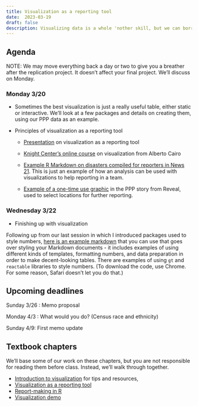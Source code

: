 ```yaml
---
title: Visualization as a reporting tool
date:  2023-03-19
draft: false
description: Visualizing data is a whole 'nother skill, but we can borrow from the design and statistics world to help make our reporting more efficient.  
--- 
```



## Agenda

NOTE: We may move everything back a day or two to give you a breather after the replication project. It doesn't affect your final project. We'll discuss on Monday.

### Monday 3/20

* Sometimes the best visualization is just a really useful table, either static or interactive. We'll look at a few packages and details on creating them, using our PPP data as an example.


* Principles of visualization as a reporting tool 

   - [Presentation](https://docs.google.com/presentation/d/1JV8jIOEKodAc7KNZsr8aFhmv2sKkCHXFeYvVQjcbALE/edit?usp=sharing) on visualization as a reporting tool

   - [Knight Center's online course](https://journalismcourses.org/course/data-visualization-for-storytelling-and-discovery/) on visualization from Alberto Cairo 

   - [Example R Markdown on disasters compiled for reporters in News 21](https://cronkitedata.s3.amazonaws.com/docs/A4-fema-summaries.html). This is just an example of how an analysis can be used with visualizations to help reporting in a team. 

   - [Example of a one-time use graphic](https://cronkitedata.s3.amazonaws.com/docs/reveal_metro_area_master.html) in the PPP story from Reveal, used to select locations for further reporting. 


### Wednesday 3/22

- Finishing up with visualization




Following up from our last session in which I introduced packages used to style numbers, [here is an example markdown](https://rpubs.com/cohensh/833550) that you can use that goes over styling your Markdown documents - it includes examples of using different kinds of templates, formatting numbers, and data preparation in order to make decent-looking tables. There are examples of using `gt` and `reactable` libraries to style numbers. (To download the code, use Chrome. For some reason, Safari doesn't let you do that.) 


## Upcoming deadlines

[Sunday 3/26]{.sked-dates} : Memo proposal

[Monday 4/3]{.sked-dates} : What would you do? (Census race and ethnicity)

[Sunday 4/9]{.sked-dates}: First memo update



## Textbook chapters

We'll base some of our work on these chapters, but you are not responsible for reading them before class. Instead, we'll walk through together.

- [Introduction to visualization](https://cronkitedata.github.io/djtextbook/vis.html) for tips and resources, 
- [Visualization as a reporting tool](https://cronkitedata.github.io/djtextbook/vis-reporting.html)
- [Report-making in R](https://cronkitedata.github.io/djtextbook/vis-tables.html)
- [Visualization demo](https://cronkitedata.github.io/djtextbook/vis-demo.html)
